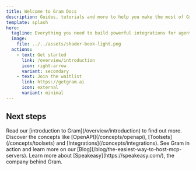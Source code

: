 ```yaml
---
title: Welcome to Gram Docs
description: Guides, tutorials and more to help you make the most of Gram, the platform for building powerful integrations for agents and LLMs.
template: splash
hero:
  tagline: Everything you need to build powerful integrations for agents and LLMs
  image:
    file: ../../assets/shader-book-light.png
  actions:
    - text: Get started
      link: /overview/introduction
      icon: right-arrow
      variant: secondary
    - text: Join the waitlist
      link: https://getgram.ai
      icon: external
      variant: minimal
---
```



## Next steps

<CardGrid stagger>
  <Card title="What is Gram?" icon="pencil">
    Read our [introduction to Gram](/overview/introduction) to find out more.
  </Card>
  <Card title="Gram concepts" icon="add-document">
    Discover the concepts like [OpenAPI](/concepts/openapi), [Toolsets](/concepts/toolsets) and [Integrations](/concepts/integrations).
  </Card>
  <Card title="Read our blog" icon="setting">
    See Gram in action and learn more on our [Blog](/blog/the-easiest-way-to-host-mcp-servers).
  </Card>
  <Card title="Discover Speakeasy" icon="open-book">
    Learn more about [Speakeasy](https://speakeasy.com/), the company behind Gram.
  </Card>
</CardGrid>
